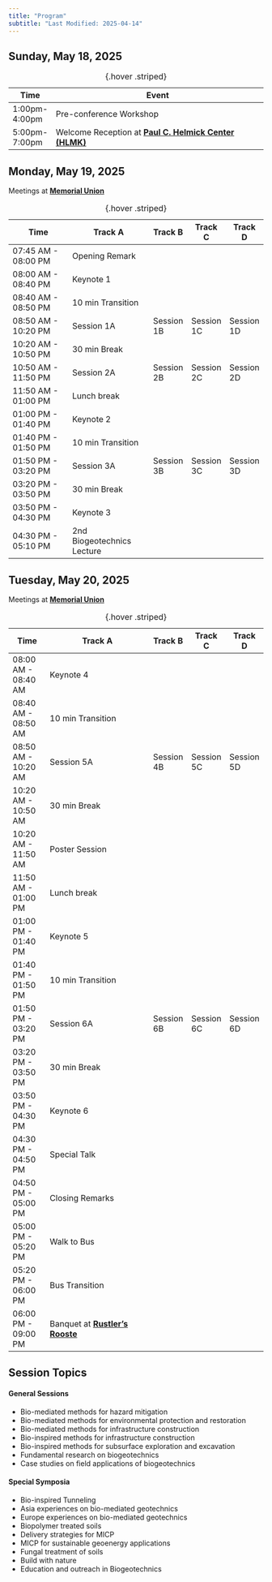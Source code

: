 ```yaml
---
title: "Program"
subtitle: "Last Modified: 2025-04-14"
---
```


## Sunday, May 18, 2025


: {.hover .striped}

| Time          | Event                                                                                               |
|---------------|-----------------------------------------------------------------------------------------------------------------------------------------------------------------------------------------|
| 1:00pm-4:00pm | Pre-conference Workshop                                                                             |
| 5:00pm-7:00pm | Welcome Reception at [**Paul C. Helmick Center (HLMK)**](https://maps.app.goo.gl/UAZTpkQkEPtLqvf86) |

## Monday, May 19, 2025

Meetings at [**Memorial Union**](https://eoss.asu.edu/mu)

: {.hover .striped}

| Time                | Track A                    | Track B    | Track C    | Track D    |
|---------------------|----------------------------|------------|------------|------------|
| 07:45 AM - 08:00 PM | Opening Remark             |            |            |            |
| 08:00 AM - 08:40 PM | Keynote 1                  |            |            |            |
| 08:40 AM - 08:50 PM | 10 min Transition          |            |            |            |
| 08:50 AM - 10:20 PM | Session 1A                 | Session 1B | Session 1C | Session 1D |
| 10:20 AM - 10:50 PM | 30 min Break               |            |            |            |
| 10:50 AM - 11:50 PM | Session 2A                 | Session 2B | Session 2C | Session 2D |
| 11:50 AM - 01:00 PM | Lunch break                |            |            |            |
| 01:00 PM - 01:40 PM | Keynote 2                  |            |            |            |
| 01:40 PM - 01:50 PM | 10 min Transition          |            |            |            |
| 01:50 PM - 03:20 PM | Session 3A                 | Session 3B | Session 3C | Session 3D |
| 03:20 PM - 03:50 PM | 30 min Break               |            |            |            |
| 03:50 PM - 04:30 PM | Keynote 3                  |            |            |            |
| 04:30 PM - 05:10 PM | 2nd Biogeotechnics Lecture |            |            |            |

##  Tuesday, May 20, 2025

Meetings at [**Memorial Union**](https://eoss.asu.edu/mu)

: {.hover .striped}

| Time                | Track A                                                            | Track B    | Track C    | Track D    |
|---------------------|--------------------------------------------------------------------|------------|------------|------------|
| 08:00 AM - 08:40 AM | Keynote 4                                                          |            |            |            |
| 08:40 AM - 08:50 AM | 10 min Transition                                                  |            |            |            |
| 08:50 AM - 10:20 AM | Session 5A                                                         | Session 4B | Session 5C | Session 5D |
| 10:20 AM - 10:50 AM | 30 min Break                                                       |            |            |            |
| 10:20 AM - 11:50 AM | Poster Session                                                     |            |            |            |
| 11:50 AM - 01:00 PM | Lunch break                                                        |            |            |            |
| 01:00 PM - 01:40 PM | Keynote 5                                                          |            |            |            |
| 01:40 PM - 01:50 PM | 10 min Transition                                                  |            |            |            |
| 01:50 PM - 03:20 PM | Session 6A                                                         | Session 6B | Session 6C | Session 6D |
| 03:20 PM - 03:50 PM | 30 min Break                                                       |            |            |            |
| 03:50 PM - 04:30 PM | Keynote 6                                                          |            |            |            |
| 04:30 PM - 04:50 PM | Special Talk                                                       |            |            |            |
| 04:50 PM - 05:00 PM | Closing Remarks                                                    |            |            |            |
| 05:00 PM - 05:20 PM | Walk to Bus                                                        |            |            |            |
| 05:20 PM - 06:00 PM | Bus Transition                                                     |            |            |            |
| 06:00 PM - 09:00 PM | Banquet at [**Rustler's Rooste**](https://www.rustlersrooste.com/) |            |            |            |


## Session Topics 

::: {layout="[1,1]"}

#### General Sessions
- Bio-mediated methods for hazard mitigation
- Bio-mediated methods for environmental protection and restoration
- Bio-mediated methods for infrastructure construction
- Bio-inspired methods for infrastructure construction
- Bio-inspired methods for subsurface exploration and excavation
- Fundamental research on biogeotechnics
- Case studies on field applications of biogeotechnics

::: {}

#### Special Symposia
- Bio-inspired Tunneling
- Asia experiences on bio-mediated geotechnics
- Europe experiences on bio-mediated geotechnics
- Biopolymer treated soils
- Delivery strategies for MICP
- MICP for sustainable geoenergy applications
- Fungal treatment of soils
- Build with nature
- Education and outreach in Biogeotechnics
:::
:::

